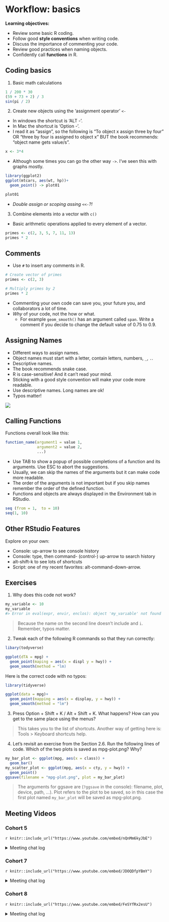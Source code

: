 # Workflow: basics

**Learning objectives:**

-   Review some basic R coding.
-   Follow good **style conventions** when writing code.
-   Discuss the importance of commenting your code.
-   Review good practices when naming objects.
-   Confidently call **functions** in R.

## Coding basics {.unlisted .unnumbered}

1. Basic math calculations 

```r
1 / 200 * 30
(59 + 73 + 2) / 3
sin(pi / 2)
```
2. Create new objects using the 'assignment operator' `<-`

  - In windows the shortcut is 'ALT -'. 
  - In Mac the shortcut is 'Option -'.
  - I read it as "assign", so the following is "To object x assign  three by four" OR "three by four is assigned to object x" BUT the book recommends: "object name gets value/s".

```r
x <- 3*4
```

  - Although some times you can go the other way `->`. I've seen this with graphs mostly.

```r
library(ggplot2)
ggplot(mtcars, aes(wt, hp))+
  geom_point() -> plot01

plot01
```

  - *Double assign or scoping assing `<<-`?!*

3. Combine elements into a vector with `c()`

- Basic arithmetic operations applied to every element of a vector. 

```r
primes <- c(2, 3, 5, 7, 11, 13)
primes * 2
```


## Comments {.unlisted .unnumbered}

  - Use `#` to insert any comments in R. 
  
```r
# Create vector of primes 
primes <- c(2, 3)

# Multiply primes by 2
primes * 2
```

  - Commenting your own code can save you, your future you, and collaborators a lot of time.
  - *Why* of your code, not the how or what. 
    - For example `geom_smooth()` has an argument called `span`. Write a comment if you decide to change the default value of 0.75 to 0.9. 


## Assigning Names {.unlisted .unnumbered}

  - Different ways to assign names. 
  - Object names must start with a letter, contain letters, numbers, `_`, `.`. 
  - Descriptive names. 
  - The book recommends snake case. 
  - R is case-sensitive! And it can't read your mind.
  - Sticking with a good style convention will make your code more readable.
  - Use descriptive names. Long names are ok!
  - Typos matter! 

![](images/cases.png)

## Calling Functions {.unlisted .unnumbered}

Functions overall look like this: 

```r
function_name(argument1 = value 1, 
              argument2 = value 2, 
              ...)
```

  - Use TAB to show a popup of possible completions of a function and its arguments. Use ESC to abort the suggestions. 
  - Usually, we can skip the names of the arguments but it can make code more readable. 
  - The order of the arguments is not important but if you skip names remember the order of the defined function. 
  - Functions and objects are always displayed in the Environment tab in RStudio. 

```r
seq (from = 1,  to = 10)
seq(1, 10)
```
  
## Other RStudio Features {.unlisted .unnumbered}

Explore on your own:

  -   Console: up-arrow to see console history
  -   Console: type, then command- (control-) up-arrow to search history
  -   alt-shift-k to see lots of shortcuts
  -   Script: one of my recent favorites: alt-command-down-arrow. 

## Exercises

1. Why does this code not work? 

```r
my_variable <- 10
my_varıable 
#> Error in eval(expr, envir, enclos): object 'my_varıable' not found
```
> Because the name on the second line doesn't include and `i`. Remember, typos matter. 

2. Tweak each of the following R commands so that they run correctly:

```r
libary(todyverse)

ggplot(dTA = mpg) + 
  geom_point(maping = aes(x = displ y = hwy)) +
  geom_smooth(method = "lm)
```

Here is the correct code with no typos: 

```r
library(tidyverse)

ggplot(data = mpg)+
  geom_point(mapping = aes(x = display, y = hwy)) +
  geom_smooth(method = "lm")
```

3. Press Option + Shift + K / Alt + Shift + K. What happens? How can you get to the same place using the menus?

> This takes you to the list of shortcuts. Another way of getting here is: Tools > Keyboard shortcuts help. 

4. Let’s revisit an exercise from the Section 2.6. Run the following lines of code. Which of the two plots is saved as mpg-plot.png? Why?

```r
my_bar_plot <- ggplot(mpg, aes(x = class)) +
  geom_bar()
my_scatter_plot <- ggplot(mpg, aes(x = cty, y = hwy)) +
  geom_point()
ggsave(filename = "mpg-plot.png", plot = my_bar_plot)
```

> The arguments for ggsave are (`?ggsave` in the console): filename, plot, device, path, ...). Plot refers to the plot to be saved, so in this case the first plot named `my_bar_plot` will be saved as mpg-plot.png. 

## Meeting Videos {.unlisted .unnumbered}

### Cohort 5

`r knitr::include_url("https://www.youtube.com/embed/nQnMm6kyJbE")`

<details>

<summary>Meeting chat log</summary>

```         
00:14:44    Jon Harmon (jonthegeek):    Ignore the URL on these, I should have made my coworker crop those out since it isn't relevant outside of our work environment 🙃
00:47:00    Jon Harmon (jonthegeek):    ?variable.names
00:58:53    Becki R. (she/her): jon_doe is an object?
00:59:05    Wai-Yin:    Yes.
01:10:33    Becki R. (she/her): Is there a list of verbal substitutions like "<- = get"?
01:16:05    Jon Harmon (jonthegeek):    Not yet! Some more will come up as we go through the book... and I plan on putting something together with them before too long!
01:16:56    Becki R. (she/her): Nice!
01:20:44    docksbox@pm.me: Thanks
01:22:41    Becki R. (she/her): Thanks everyone! I will not be here next week.
```

</details>

### Cohort 7

`r knitr::include_url("https://www.youtube.com/embed/JDOQDfpYBmY")`

<details>

<summary>Meeting chat log</summary>

```         
00:29:38    Dolleen Osundwa:    is a tibble similar to the table () function?
```

</details>

### Cohort 8

`r knitr::include_url("https://www.youtube.com/embed/FeSYfRx2esU")`

<details>

<summary>Meeting chat log</summary>

```         
00:06:13    Shamsuddeen Muhammad:   book_club-py4da
00:06:16    Shamsuddeen Muhammad:   #book_club-py4da
00:08:47    Shamsuddeen Muhammad:   https://www.youtube.com/watch?v=8tq1C8spV_g
00:09:03    Abdou Daffeh:   Hey everyone
00:34:25    Abdou Daffeh:   sorry do you mean vscode?
00:34:45    Hamza:  Yes he is using VSCode
00:35:13    Abdou Daffeh:   thanks, I have to check it out
00:41:22    Shamsuddeen Muhammad:   https://www.rscreencasts.com/content_pages/hbcu-enrollment.html
```

</details>
